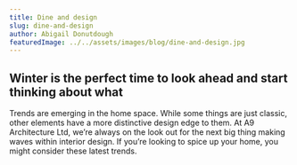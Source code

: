 ```yaml
---
title: Dine and design
slug: dine-and-design
author: Abigail Donutdough
featuredImage: ../../assets/images/blog/dine-and-design.jpg
---
```


## Winter is the perfect time to look ahead and start thinking about what

Trends are emerging in the home space. While some things are just classic,
other elements have a more distinctive design edge to them. At A9 Architecture Ltd,
we’re always on the look out for the next big thing making waves within interior design.
If you’re looking to spice up your home, you might consider these latest trends.
